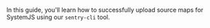 In this guide, you'll learn how to successfully upload source maps for SystemJS using our `sentry-cli` tool.

<Include name="sourcemaps-systemjs.mdx" />
